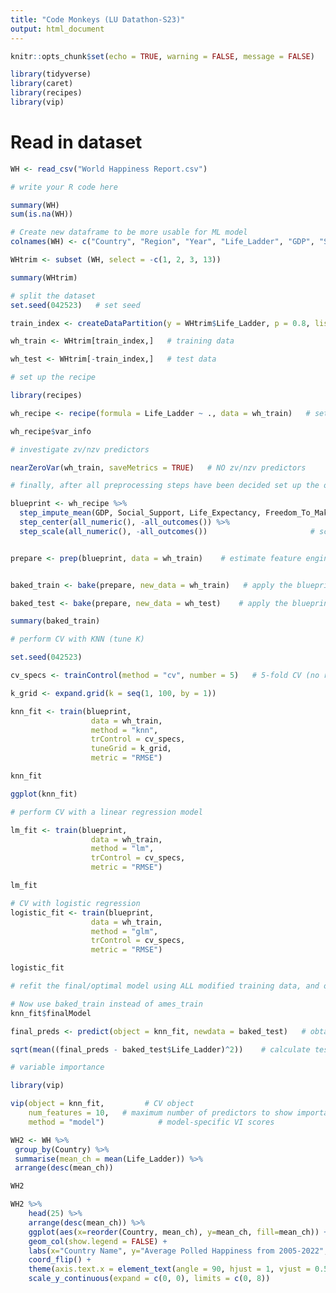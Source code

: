 ```yaml
---
title: "Code Monkeys (LU Datathon-S23)"
output: html_document
---
```


```r
knitr::opts_chunk$set(echo = TRUE, warning = FALSE, message = FALSE)

library(tidyverse)
library(caret)
library(recipes)
library(vip)
```

# Read in dataset
```r
WH <- read_csv("World Happiness Report.csv")
```

```r
# write your R code here

summary(WH)
sum(is.na(WH))
```

```r
# Create new dataframe to be more usable for ML model
colnames(WH) <- c("Country", "Region", "Year", "Life_Ladder", "GDP", "Social_Support", "Life_Expectancy", "Freedom_To_Make_Life_Choices", "Generosity", "Corruption", "Positive_Affect", "Negative_Affect", "Confidence")

WHtrim <- subset (WH, select = -c(1, 2, 3, 13))

summary(WHtrim)
```

```r
# split the dataset
set.seed(042523)   # set seed

train_index <- createDataPartition(y = WHtrim$Life_Ladder, p = 0.8, list = FALSE)   # consider 70-30 split

wh_train <- WHtrim[train_index,]   # training data

wh_test <- WHtrim[-train_index,]   # test data
```

```r
# set up the recipe

library(recipes)

wh_recipe <- recipe(formula = Life_Ladder ~ ., data = wh_train)   # sets up the type and role of variables

wh_recipe$var_info
```

```r
# investigate zv/nzv predictors 

nearZeroVar(wh_train, saveMetrics = TRUE)   # NO zv/nzv predictors
```

```r
# finally, after all preprocessing steps have been decided set up the overall blueprint

blueprint <- wh_recipe %>%    
  step_impute_mean(GDP, Social_Support, Life_Expectancy, Freedom_To_Make_Life_Choices, Generosity, Corruption, Positive_Affect, Negative_Affect) %>%                      # impute missing entries
  step_center(all_numeric(), -all_outcomes()) %>%                      # center (subtract mean) all numeric predictors
  step_scale(all_numeric(), -all_outcomes())                       # scale (divide by standard deviation) all numeric predictors


prepare <- prep(blueprint, data = wh_train)    # estimate feature engineering parameters based on training data


baked_train <- bake(prepare, new_data = wh_train)   # apply the blueprint to training data for building final/optimal model

baked_test <- bake(prepare, new_data = wh_test)    # apply the blueprint to test data for future use

summary(baked_train)
```

```r
# perform CV with KNN (tune K)

set.seed(042523)

cv_specs <- trainControl(method = "cv", number = 5)   # 5-fold CV (no repeats)

k_grid <- expand.grid(k = seq(1, 100, by = 1))

knn_fit <- train(blueprint,
                  data = wh_train, 
                  method = "knn",
                  trControl = cv_specs,
                  tuneGrid = k_grid,
                  metric = "RMSE")

knn_fit

ggplot(knn_fit)
```

```r
# perform CV with a linear regression model

lm_fit <- train(blueprint,
                  data = wh_train, 
                  method = "lm",
                  trControl = cv_specs,
                  metric = "RMSE")

lm_fit
```

```r
# CV with logistic regression
logistic_fit <- train(blueprint,
                  data = wh_train, 
                  method = "glm",
                  trControl = cv_specs,
                  metric = "RMSE")

logistic_fit
```

```r
# refit the final/optimal model using ALL modified training data, and obtain estimate of prediction error from modified test data

# Now use baked_train instead of ames_train
knn_fit$finalModel 

final_preds <- predict(object = knn_fit, newdata = baked_test)   # obtain predictions on test data

sqrt(mean((final_preds - baked_test$Life_Ladder)^2))    # calculate test set RMSE
```

```r
# variable importance

library(vip)

vip(object = knn_fit,         # CV object 
    num_features = 10,   # maximum number of predictors to show importance for
    method = "model")            # model-specific VI scores
```

```r
WH2 <- WH %>%
 group_by(Country) %>%
 summarise(mean_ch = mean(Life_Ladder)) %>%
 arrange(desc(mean_ch))

WH2
```

```r
WH2 %>%
    head(25) %>%
    arrange(desc(mean_ch)) %>%
    ggplot(aes(x=reorder(Country, mean_ch), y=mean_ch, fill=mean_ch)) +
    geom_col(show.legend = FALSE) +
    labs(x="Country Name", y="Average Polled Happiness from 2005-2022", title="25 Happiest Countries") +
    coord_flip() +
    theme(axis.text.x = element_text(angle = 90, hjust = 1, vjust = 0.5)) +
    scale_y_continuous(expand = c(0, 0), limits = c(0, 8))
```

